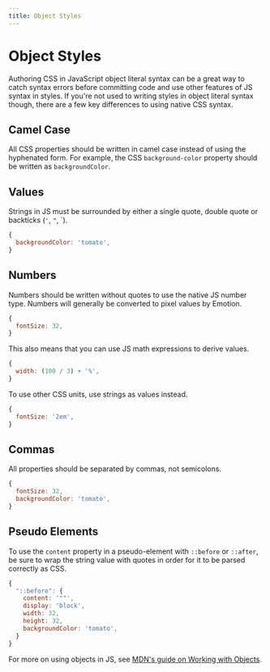 ```yaml
---
title: Object Styles
---
```


# Object Styles

Authoring CSS in JavaScript object literal syntax can be a great way to catch syntax errors before committing code and use other features of JS syntax in styles.
If you're not used to writing styles in object literal syntax though, there are a few key differences to using native CSS syntax.

## Camel Case

All CSS properties should be written in camel case instead of using the hyphenated form.
For example, the CSS `background-color` property should be written as `backgroundColor`.

## Values

Strings in JS must be surrounded by either a single quote, double quote or backticks (`'`, `"`, <inlineCode>`</inlineCode>).

```js
{
  backgroundColor: 'tomato',
}
```

## Numbers

Numbers should be written without quotes to use the native JS number type.
Numbers will generally be converted to pixel values by Emotion.

```js
{
  fontSize: 32,
}
```

This also means that you can use JS math expressions to derive values.

```js
{
  width: (100 / 3) + '%',
}
```

To use other CSS units, use strings as values instead.

```js
{
  fontSize: '2em',
}
```

## Commas

All properties should be separated by commas, not semicolons.

```js
{
  fontSize: 32,
  backgroundColor: 'tomato',
}
```

## Pseudo Elements

To use the `content` property in a pseudo-element with `::before` or `::after`, be sure to wrap the string value with quotes in order for it to be parsed correctly as CSS.

```js
{
  "::before": {
    content: '""',
    display: 'block',
    width: 32,
    height: 32,
    backgroundColor: 'tomato',
  }
}
```

For more on using objects in JS, see [MDN's guide on Working with Objects](https://developer.mozilla.org/en-US/docs/Web/JavaScript/Guide/Working_with_Objects).
